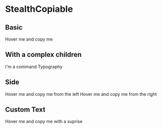 
<Meta title="Components/StealthCopiable" component={StealthCopiable} />

# StealthCopiable

## Basic

<Canvas>
  <Story name="Basic">
    <StealthCopiable>Hover me and copy me</StealthCopiable>
  </Story>
</Canvas>

## With a complex children

<Canvas>
  <Story name="With a complex children">
    <StealthCopiable>
      <Typography variant="command">I&apos;m a command Typography</Typography>
    </StealthCopiable>
  </Story>
</Canvas>

## Side

<Canvas>
  <Story name="Side">
    <StealthCopiable side="left">
      Hover me and copy me from the left
    </StealthCopiable>
    <StealthCopiable side="right">
      Hover me and copy me from the right
    </StealthCopiable>
  </Story>
</Canvas>

## Custom Text

<Canvas>
  <Story name="Custom">
    <StealthCopiable copyText="📋" copiedText="🎉">
      Hover me and copy me with a suprise
    </StealthCopiable>
  </Story>
</Canvas>

<ArgsTable of={StealthCopiable} />
